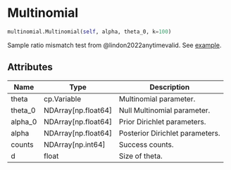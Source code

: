 # Multinomial { #savvi.multinomial.Multinomial }

```python
multinomial.Multinomial(self, alpha, theta_0, k=100)
```

Sample ratio mismatch test from @lindon2022anytimevalid.
See [example](../examples/Multinomial.qmd).

## Attributes {.doc-section .doc-section-attributes}

| Name    | Type                  | Description                     |
|---------|-----------------------|---------------------------------|
| theta   | cp.Variable           | Multinomial parameter.          |
| theta_0 | NDArray\[np.float64\] | Null Multinomial parameter.     |
| alpha_0 | NDArray\[np.float64\] | Prior Dirichlet parameters.     |
| alpha   | NDArray\[np.float64\] | Posterior Dirichlet parameters. |
| counts  | NDArray\[np.int64\]   | Success counts.                 |
| d       | float                 | Size of theta.                  |